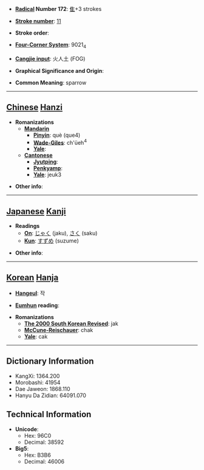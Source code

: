 * '''[[Wiktionary:Chinese radical index| Radical]] Number 172''': [[Wiktionary:Chinese radical index 隹|隹]]+3 strokes

* '''[[Wiktionary:Chinese total strokes index|Stroke number]]''': [[Wiktionary:Chinese total strokes index 11|11]]

* '''Stroke order''': 

* '''[[Wiktionary:Chinese four corner index|Four-Corner System]]''': 9021<sub>4</sub>

* '''[[Wiktionary:Chinese Cangjie index|Cangjie input]]''': 火人土 (FOG)

* '''Graphical Significance and Origin''': 

* '''Common Meaning''': sparrow

----

== [[Chinese]] [[Hanzi]] ==

* '''Romanizations'''
** '''[[Mandarin]]'''
*** '''[[Pinyin]]''': què (que4)
*** '''[[Wade-Giles]]''': ch'üeh<sup>4</sup>
*** '''[[Yale]]''': 
** '''[[Cantonese]]'''
*** '''[[Jyutping]]''':
*** '''[[Penkyamp]]''': 
*** '''[[Yale]]''': jeuk3

* '''Other info''': 

----

== [[Japanese]] [[Kanji]] ==

* '''Readings'''
** '''[[On]]''': [[じゃく]] (jaku), [[さく]] (saku)
** '''[[Kun]]''': [[すずめ]] (suzume)

* '''Other info''':  

----

== [[Korean]] [[Hanja]] ==

* '''[[Hangeul]]''': 작

* '''[[Eumhun]] reading''': 

* '''Romanizations'''
** '''[[The 2000 South Korean Revised Romanization|The 2000 South Korean Revised]]''': jak
** '''[[McCune-Reischauer]]''': chak
** '''[[Yale]]''': cak

----

== Dictionary Information ==

* KangXi: 1364.200
* Morobashi: 41954
* Dae Jaweon: 1868.110
* Hanyu Da Zidian: 64091.070

== Technical Information ==

* '''Unicode''':
** Hex: 96C0
** Decimal: 38592
* '''Big5''':
** Hex: B3B6
** Decimal: 46006